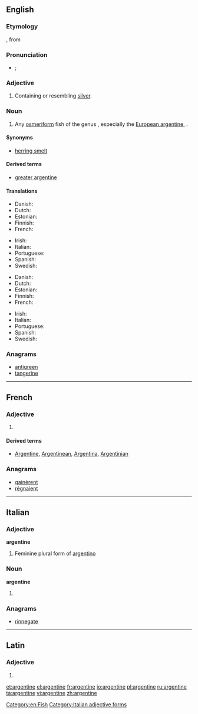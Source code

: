 {{also|Argentine}}
==English==

===Etymology===
{{etyl|fro}} {{term|argentin||silvery}}, from {{etyl|la}} {{term|argentum||silver}}

===Pronunciation===
* {{a|UK|US}} {{IPA|/ˈɑː(ɹ).dʒənˌtiːn/|/ˈɑː(ɹ).dʒənˌtaɪn/}}; {{X-SAMPA|/"A:(r\).dZ@n%ti:n/|/"A:(r\).dZ@n%taIn/}}

===Adjective===
{{en-adj}}

# Containing or resembling [[silver]].

===Noun===
{{en-noun}}
{{wikipedia|Herring smelt}}

# Any [[osmeriform]] fish of the genus {{taxlink|Argentina|genus}}, especially the [[European argentine]], {{taxlink|Argentina sphyraena|species}}.

====Synonyms====
* [[herring smelt]]

====Derived terms====
* [[greater argentine]]

====Translations====
{{trans-top|fish of the genus ''Argentina''}}
* Danish: {{t-|da|guldlaks|c}}
* Dutch: {{t-|nl|zilvervis}}
* Estonian: {{t-|et|hõbekala}}
* Finnish: {{t-|fi|hopeakuore}}
* French: {{t+|fr|argentine|m}}
{{trans-mid}}
* Irish: {{t-|ga|airgintín}}
* Italian: {{t-|it|argentina|f}}
* Portuguese: {{t+|pt|argentina|f}}
* Spanish: {{t-|es|argentina|f}}
* Swedish: {{t-|sv|guldlaxfisk|c}}
{{trans-bottom}}

{{trans-top|''Argentina sphyraena''}}
* Danish: {{t-|da|strømsild|c}}
* Dutch: {{t-|nl|zilversmelt}}
* Estonian: {{t-|et|hõbekala}}
* Finnish: {{t-|fi|hopeakuore}}
* French: {{t-|fr|petite argentine|m}}
{{trans-mid}}
* Irish: {{t-|ga|airgintín}}
* Italian: {{t-|it|argentina|f}}
* Portuguese: {{t+|pt|argentina|f}}
* Spanish: {{t-|es|pez plata|f}}
* Swedish: {{t-|sv|silverfisk|c}}
{{trans-bottom}}

===Anagrams===
* [[antigreen#English|antigreen]]
* [[tangerine#English|tangerine]]

[[Category:en:Fish]]

----

==French==

===Adjective===
{{fr-adj-form}}

# {{feminine of|argentin}}

====Derived terms====
* [[Argentine]], [[Argentinean]], [[Argentina]], [[Argentinian]]

===Anagrams===
* [[gainèrent#French|gainèrent]]
* [[régnaient#French|régnaient]]

----

==Italian==

===Adjective===
'''argentine''' {{f}}

# Feminine plural form of [[argentino]]

===Noun===
'''argentine''' {{f}}

# {{plural of|argentina|lang=it}}

===Anagrams===
* [[rinnegate#Italian|rinnegate]]

[[Category:Italian adjective forms]]

----

==Latin==

===Adjective===
{{la-adj-form|argentine}}

# {{inflection of|argentinus|argentinus|voc|m|s|lang=la}}

[[et:argentine]]
[[el:argentine]]
[[fr:argentine]]
[[io:argentine]]
[[pl:argentine]]
[[ru:argentine]]
[[ta:argentine]]
[[vi:argentine]]
[[zh:argentine]]